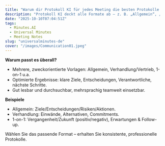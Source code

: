 ```yaml
---
title: "Warum dir Protokoll KI für jedes Meeting die besten Protokolle liefert"
description: "Protokoll KI deckt alle Formate ab – z. B. „Allgemein“, „Verhandlung/Vertrieb“, „1-on-1“ – mit optimierten Ausgaben."
date: "2025-10-10T07:04:51Z"
tags:
  - Minutes.AI
  - Universal Minutes
  - Meeting Notes
slug: "universalminutes-de"
cover: "/images/Communication01.jpeg"
---
```


**Warum passt es überall?**
- Mehrere, zweckorientierte Vorlagen: Allgemein, Verhandlung/Vertrieb, 1-on-1 u.a.
- Optimierte Ergebnisse: klare Ziele, Entscheidungen, Verantwortliche, nächste Schritte.
- Gut lesbar und durchsuchbar, mehrsprachig teamweit einsetzbar.

**Beispiele**
- Allgemein: Ziele/Entscheidungen/Risiken/Aktionen.
- Verhandlung: Einwände, Alternativen, Commitments.
- 1-on-1: Vergangenheit/Zukunft (positiv/negativ), Erwartungen & Follow-up.

Wählen Sie das passende Format – erhalten Sie konsistente, professionelle Protokolle.
